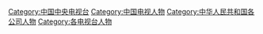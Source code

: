 {{Catnav|頁面分類|...|电视台|各國電視台|中国电视台|中国中央电视台}}
{{Catnav|頁面分類|...|各國電視|中国电视|中国电视台|中国中央电视台}}

[[Category:中国中央电视台|Category:中国中央电视台]]
[[Category:中国电视人物|Category:中国电视人物]]
[[Category:中华人民共和国各公司人物|Category:中华人民共和国各公司人物]]
[[Category:各电视台人物|Category:各电视台人物]]